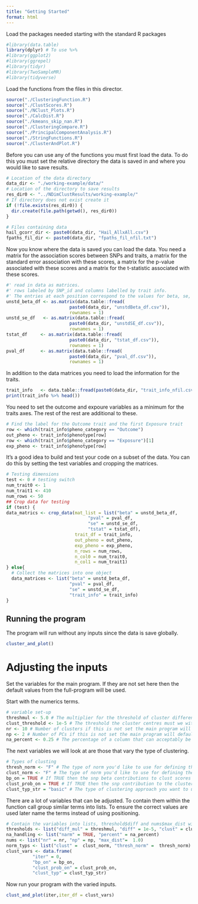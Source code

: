 ```yaml
---
title: "Getting Started"
format: html
---
```

Load the packages needed starting with the standard R packages

```R
#library(data.table)
library(dplyr) # To use %>%
#library(ggplot2)
#library(ggrepel)
#library(tidyr)
#library(TwoSampleMR)
#library(tidyverse)
```

Load the functions from the files in this director.

```R
source("./ClusteringFunction.R")
source("./ClustScores.R")
source("./NClust_Plots.R")
source("./CalcDist.R")
source("./kmeans_skip_nan.R")
source("./ClusteringCompare.R")
source("./PrincipalComponentAnalysis.R")
source("./StringFunctions.R")
source("./ClusterAndPlot.R")
```

Before you can use any of the functions you must first load the data. To do this you must set the relative directory the data is saved in and where you would like to save results.
```R
# Location of the data directory
data_dir <- "./working-example/data/"
# Location of the directory to save results
res_dir0 <- "../NDimClustResults/working-example/"
# If directory does not exist create it
if (!file.exists(res_dir0)) {
  dir.create(file.path(getwd(), res_dir0))
}

# Files containing data
hail_gcorr_dir <- paste0(data_dir, "Hail_AllxAll.csv")
fpaths_fil_dir <- paste0(data_dir, "fpaths_fil_nfil.txt")
```

Now you know where the data is saved you can load the data. You need a matrix for the association scores between SNPs and traits, a matrix for the standard error association with these scores, a matrix for the p-value associated with these scores and a matrix for the t-statistic associated with these scores. 
```R
#' read in data as matrices.
#' rows labeled by SNP_id and columns labelled by trait info.
#' The entries at each position correspond to the values for beta, se, t, and p
unstd_beta_df <- as.matrix(data.table::fread(
                        paste0(data_dir, "unstdBeta_df.csv")),
                        rownames = 1)
unstd_se_df   <- as.matrix(data.table::fread(
                        paste0(data_dir, "unstdSE_df.csv")),
                        rownames = 1)
tstat_df     <- as.matrix(data.table::fread(
                        paste0(data_dir, "tstat_df.csv")),
                        rownames = 1)
pval_df      <- as.matrix(data.table::fread(
                        paste0(data_dir, "pval_df.csv")),
                        rownames = 1)
```
In addition to the data matrices you need to load the information for the traits. 
```R
trait_info   <- data.table::fread(paste0(data_dir, "trait_info_nfil.csv"))
print(trait_info %>% head())
```
You need to set the outcome and expoure variables as a minimum for the traits axes. The rest of the rest are additional to these. 
```R
# Find the label for the Outcome trait and the first Exposure trait
row <- which(trait_info$pheno_category == "Outcome")
out_pheno <- trait_info$phenotype[row]
row <- which(trait_info$pheno_category == "Exposure")[1]
exp_pheno <- trait_info$phenotype[row]
```

It's a good idea to build and test your code on a subset of the data. You can do this by setting the test variables and cropping the matrices. 

```R
# Testing dimensions
test <- 0 # testing switch
num_trait0 <- 1
num_trait1 <- 410
num_rows <- 50
## Crop data for testing
if (test) {
data_matrics <- crop_data(mat_list = list("beta" = unstd_beta_df,
                               "pval" = pval_df,
                               "se" = unstd_se_df,
                               "tstat" = tstat_df),
                          trait_df = trait_info,
                          out_pheno = out_pheno,
                          exp_pheno = exp_pheno,
                          n_rows = num_rows,
                          n_col0 = num_trait0,
                          n_col1 = num_trait1)
} else{
  # Collect the matrices into one object
  data_matrices <- list("beta" = unstd_beta_df,
                        "pval" = pval_df,
                        "se" = unstd_se_df,
                        "trait_info" = trait_info)
}
```
## Running the program
The program will run without any inputs since the data is save globally. 
```R
cluster_and_plot()
```
# Adjusting the inputs
Set the variables for the main program. If they are not set here then the default values from the full-program will be used. 

Start with the numerics terms.
```R
# variable set-up
threshmul <- 5.0 # The multiplier for the threshold of cluster difference. This is multiplied by the variance of the distance between points then used to determine with any two clusters are distinctly different
clust_threshold <- 1e-5 # The threshold the cluster centres must we within for the algorithm to consider the centres as convered. Default is 1e-5
nr <- 10 # Number of clusters if this is not set the main program will default to 10
np <- 2 # Number of PCs if this is not set the main program will default to 2. 
na_percent <- 0.25 # The percentage of a column that can acceptably be not NaN
```
The next variables we will look at are those that vary the type of clustering. 
```R
# Types of clusting
thresh_norm <- "F" # The type of norm you'd like to use for defining the metric between points. Default is Froebenius if not set. 
clust_norm <- "F" # The type of norm you'd like to use for defining the metric between points. Default is Froebenius if not set. 
bp_on = TRUE # If TRUE then the snp beta contributions to clust scores will be weighted by their p-values.
clust_prob_on = TRUE # If TRUE then the snp contribution to the cluster score is weighted by the probability the snp is correctly allocated to that cluster.
clust_typ_str = "basic" # The type of clustering approach you want to use. basic will find nr clusters. Min will find the number of clusters which minimise the AIC between 1 and nr. 
```
There are a lot of variables that can be adjusted. To contain them within the function call group similar terms into lists. To ensure the correct values are used later name the terms instead of using positioning.
```R
# Contain the variables into lists, threshold$diff and nums$max_dist will both be updated later.
thresholds <- list("diff_mul" = threshmul, "diff" = 1e-5, "clust" = clust_threshold)
na_handling <- list("narm" = TRUE, "percent" = na_percent)
nums <- list("nr" = nr, "np" = np, "max_dist"=  1.0)
norm_typs <- list("clust" =  clust_norm, "thresh_norm" =  thresh_norm)
clust_vars <- data.frame(
          "iter" = 0,
          "bp_on" = bp_on,
          "clust_prob_on" = clust_prob_on,
          "clust_typ" = clust_typ_str)
```
Now run your program with the varied inputs. 
```R
clust_and_plot(iter,iter_df = clust_vars)
```